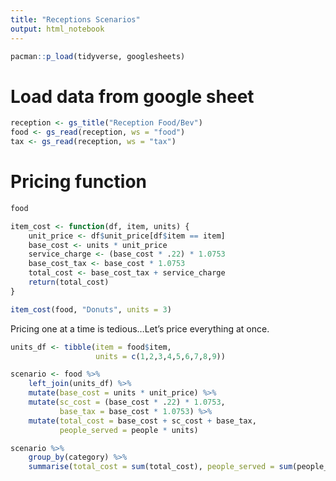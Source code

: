 ```yaml
---
title: "Receptions Scenarios"
output: html_notebook
---
```


```r
pacman::p_load(tidyverse, googlesheets)
```

# Load data from google sheet
```r
reception <- gs_title("Reception Food/Bev")
food <- gs_read(reception, ws = "food")
tax <- gs_read(reception, ws = "tax")
```

# Pricing function

```r
food
```

```r
item_cost <- function(df, item, units) {
    unit_price <- df$unit_price[df$item == item]
    base_cost <- units * unit_price
    service_charge <- (base_cost * .22) * 1.0753
    base_cost_tax <- base_cost * 1.0753
    total_cost <- base_cost_tax + service_charge
    return(total_cost)
}
```

```r
item_cost(food, "Donuts", units = 3)
```

Pricing one at a time is tedious...Let's price everything at once.

```r
units_df <- tibble(item = food$item,
                   units = c(1,2,3,4,5,6,7,8,9))
```

```r
scenario <- food %>%
    left_join(units_df) %>%
    mutate(base_cost = units * unit_price) %>%
    mutate(sc_cost = (base_cost * .22) * 1.0753,
           base_tax = base_cost * 1.0753) %>%
    mutate(total_cost = base_cost + sc_cost + base_tax,
           people_served = people * units)
```

```r
scenario %>%
    group_by(category) %>%
    summarise(total_cost = sum(total_cost), people_served = sum(people_served, na.rm = T))
```






